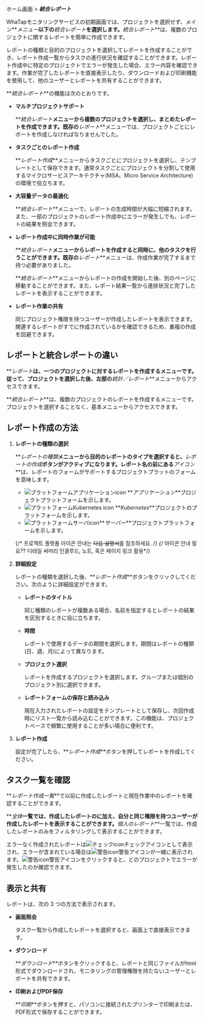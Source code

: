 ホーム画面 > **_統合レポート_**

WhaTapモニタリングサービスの初期画面では、プロジェクトを選択せず、メイン**_メニュー_**以下の**_統合レポート_**を選択します。**_統合レポート_**は、複数のプロジェクトに関するレポートを簡単に作成できます。 

レポートの種類と目的のプロジェクトを選択してレポートを作成することができ、レポート作成一覧からタスクの進行状況を確認することができます。レポート作成中に特定のプロジェクトでエラーが発生した場合、エラー内容を確認できます。作業が完了したレポートを直接表示したり、ダウンロードおよび印刷機能を使用して、他のユーザーとレポートを共有することができます。

<ImgLang img='integration_report_01.png' />

**_統合レポート_**の機能は次のとおりです。

- **マルチプロジェクトサポート**

  **_統合レポート_**メニューから複数のプロジェクトを選択し、まとめたレポートを作成できます。既存の**_レポート_**メニューでは、プロジェクトごとにレポートを作成しなければなりませんでした。

- **タスクごとのレポート作成**

  **_レポート作成_**メニューからタスクごとにプロジェクトを選択し、テンプレートとして保存できます。通常タスクごとにプロジェクトを分割して使用するマイクロサービスアーキテクチャ(MSA、Micro Service Architecture)の環境で役立ちます。

- **大容量データの最適化**

  **_統合レポート_**メニューで、レポートの生成時間が大幅に短縮されます。また、一部のプロジェクトのレポート作成中にエラーが発生しでも、レポートの結果を照会できます。

- **レポート作成中に同時作業が可能**

  **_統合レポート_**メニューからレポートを作成すると同時に、他のタスクを行うことができます。既存の**_レポート_**メニューは、作成作業が完了するまで待つ必要がありました。

  **_統合レポート_**メニューからレポートの作成を開始した後、別のページに移動することができます。また、レポート結果一覧から進捗状況と完了したレポートを表示することができます。 

- **レポート作業の共有**

  同じプロジェクト権限を持つユーザーが作成したレポートを表示できます。関連するレポートがすでに作成されているかを確認できるため、重複の作成を回避できます。

## レポートと統合レポートの違い

**_レポート_**は、一つのプロジェクトに対するレポートを作成するメニューです。従って、プロジェクトを選択した後、左部の**_統計／レポート_**メニューからアクセスできます。

**_統合レポート_**は、複数のプロジェクトのレポートを作成するメニューです。プロジェクトを選択することなく、基本メニューからアクセスできます。

## レポート作成の方法

1. **レポートの種類の選択**  

   <ImgLang img='integration_report_02.png' />

   **_レポートの種類_**メニューから目的のレポートのタイプを選択すると、**_レポートの作成_**ボタンがアクティブになります。レポート名の前にある**_アイコン_**は、レポートのフォームがサポートするプロジェクトプラットのフォームを意味します。  

   - ![プラットフォームアプリケーションicon](/img/platform-application.svg) **_アプリケーション_**プロジェクトプラットフォームを示します。
   - ![プラットフォームKubernetes icon](/img/platform-kubernetes.svg) **_Kubernetes_**プロジェクトのプラットフォームを示します。
   - ![プラットフォームサーバicon](/img/platform-server.svg)**_サーバー_**プロジェクトプラットフォームを示します。  

   {/* 프로젝트 플랫폼 아이콘 안내는 ~~다음 설명서~~를 참조하세요. */}
   {/* 아이콘 안내 필요?? 디테일 써머리 인클루드, 노트, 혹은 페이지 링크 활용*/}

2. **詳細設定**  

   <ImgLang img='master_report.png' />

   レポートの種類を選択した後、**_レポート作成_**ボタンをクリックしてください。次のように詳細設定ができます。

   - **レポートのタイトル**

     同じ種類のレポートが複数ある場合、名前を指定するとレポートの結果を区別するときに役に立ちます。

   - **時間**

     レポートで使用するデータの期間を選択します。期間はレポートの種類(日、週、月)によって異なります。  

   - **プロジェクト選択**

     レポートを作成するプロジェクトを選択します。グループまたは個別のプロジェクト別に選択できます。  

   - **レポートフォームの保存と読み込み**

     現在入力されたレポートの設定をテンプレートとして保存し、次回作成時にリスト一覧から読み込むことができます。この機能は、プロジェクトベースで頻繁に使用することが多い場合に便利です。

3. **レポート作成**

   設定が完了したら、**_レポート作成_**ボタンを押してレポートを作成してください。

## タスク一覧を確認

<ImgLang img='integration_report_03.png' />

**_レポート作成一覧_**で以前に作成したレポートと現在作業中のレポートを確認することができます。 

**_全体_**一覧では、作成したレポートのに加え、自分と同じ権限を持つユーザーが作成したレポートを表示することができます。**_個人のレポート_**一覧では、作成したレポートのみをフィルタリングして表示することができます。

エラーなく作成されたレポートは<span class='woer'>![チェックicon](/img/ic-check-bl.svg)チェック</span>アイコンとして表示され、エラーが含まれている場合は<span class='wer'>![警告icon](/img/ic-warning-org.svg)警告</span>アイコンが一緒に表示されます。<span class='wer'>![警告icon](/img/ic-warning-org.svg)警告</span>アイコンをクリックすると、どのプロジェクトでエラーが発生したのか確認できます。

## 表示と共有

<ImgLang img='integration_report_04.png' />

レポートは、次の 3 つの方法で表示されます。

- **画面照会**

  タスク一覧から作成したレポートを選択すると、画面上で直接表示できます。

- **ダウンロード**

  **_ダウンロード_**ボタンをクリックすると、レポートと同じファイルがhtml形式でダウンロードされ、モニタリングの管理権限を持たないユーザーとレポートを共有できます。

- **印刷およびPDF保存**

  **_印刷_**ボタンを押すと、パソコンに接続されたプリンターで印刷または、PDF形式で保存することができます。
